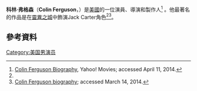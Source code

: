 {{Infobox person
|image   = Colin Ferguson (9348716473).jpg
|caption = 
|name    = Colin Ferguson
|birth_name =
|birth_date = {{birth date and age|1972|7|22}}
|birth_place = 加拿大魁北克[[蒙特婁|蒙特婁]]
|years_active = 1995–現在
|occupation = [[演員|演員]]，[[島嶼|島嶼]]，[[製作人|製作人]]
}}
'''科林·弗格森'''（'''Colin Ferguson'''，{{bd|1972年|7月22日}}）是[[美國|美國]]的一位演員、導演和製作人<ref name=autogenerated3>[http://movies.yahoo.com/person/colin-ferguson/biography.html Colin Ferguson Biography], Yahoo! Movies; accessed April 11, 2014.</ref> 。他最著名的作品是在[[靈異之城|靈異之城]]中飾演Jack Carter角色<ref name=autogenerated3/><ref name=autogenerated2>[http://colinfergusoneureka.tripod.com/id1.html Colin Ferguson biography]; accessed March 14, 2014.</ref>。
==參考資料==
{{Reflist}}
[[Category:美国男演员|Category:美国男演员]]